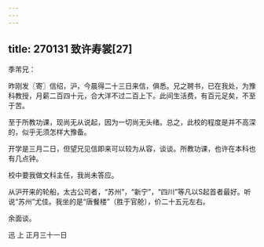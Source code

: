 ```yaml
---
---
---
```

title: 270131 致许寿裳[27]
---




季芾兄：

昨刚发〖寄〗信绍，沪，今晨得二十三日来信，俱悉。兄之聘书，已在我处，为豫科教授，月薪二百四十元，合大洋不过二百上下。此间生活费，有百元足矣，不至于苦。

至于所教功课，现尚无从说起，因为一切尚无头绪。总之，此校的程度是并不高深的，似乎无须怎样大豫备。

开学是三月二日，但望兄见信即来可以较为从容，谈谈。所教功课，也许在本科也有几点钟。

校中要我做文科主任，我尚未答应。

从沪开来的轮船，太古公司者，“苏州”，“新宁”，“四川”等凡以S起首者最好。听说“苏州”尤佳。我坐的是“唐餐楼”（胜于官舱），价二十五元左右。

余面谈。

迅 上 正月三十一日